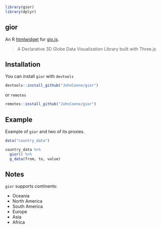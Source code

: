 
```r
library(gior)
library(dplyr)
```

## gior

An R [htmlwidget](https://www.htmlwidgets.org/) for [gio.js](http://giojs.org/).

> A Declarative 3D Globe Data Visualization Library built with Three.js

## Installation

You can install `gior` with `devtools`

```r
devtools::install_github("JohnCoene/gior")
```

or `remotes`

```r
remotes::install_github("JohnCoene/gior")
```

## Example

Example of `gior` and two of its proxies.

```r
data("country_data")

country_data %>%
  gior() %>%
  g_data(from, to, value)
```

## Notes

`gior` supports continents:

- Oceania
- North America
- South America
- Europe
- Asia
- Africa
